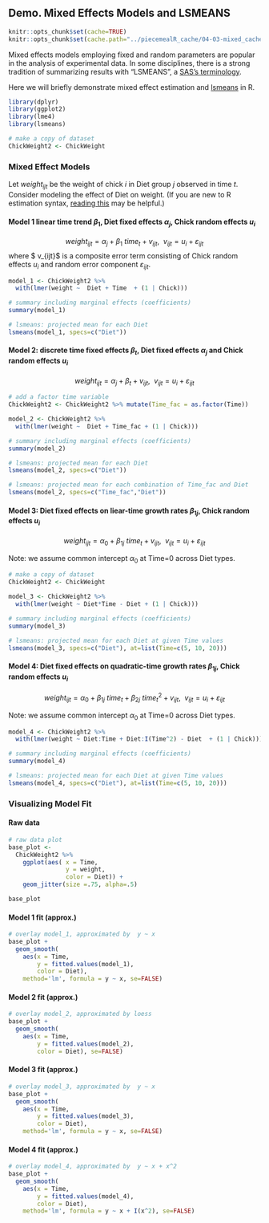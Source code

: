 

## Demo. Mixed Effects Models and LSMEANS {#mixed}

```r
knitr::opts_chunk$set(cache=TRUE)
knitr::opts_chunk$set(cache.path="../piecemealR_cache/04-03-mixed_cache/")
```


Mixed effects models employing fixed and random parameters are popular in the analysis of experimental data.  In some disciplines, there is a strong tradition of summarizing results with "LSMEANS", a [SAS's terminology](http://andrey-myslivets.tumblr.com/post/92630498431/en).  

Here we will briefly  demonstrate mixed effect estimation and
[lsmeans](https://www.google.com/url?sa=t&rct=j&q=&esrc=s&source=web&cd=1&cad=rja&uact=8&ved=0ahUKEwjk4-XQo_LbAhVk4oMKHXY4ACUQFggoMAA&url=https%3A%2F%2Fcran.r-project.org%2Fweb%2Fpackages%2Flsmeans%2Fvignettes%2Fusing-lsmeans.pdf&usg=AOvVaw2kxQsw-sISiXmxlP2kTzj4) in R.   


```r
library(dplyr)
library(ggplot2)
library(lme4)
library(lsmeans)

# make a copy of dataset
ChickWeight2 <- ChickWeight
```

### Mixed Effect Models {-}

Let $weight_{ijt}$ be the weight of chick $i$ in Diet group $j$ observed in time $t$.  Consider modeling the effect of Diet on weight. (If you are new to R estimation syntax, [reading this](http://conjugateprior.org/2013/01/formulae-in-r-anova/)
 may be helpful.) 

#### Model 1 linear time trend $\beta_{1}$, Diet fixed effects $\alpha_{j}$,  Chick random effects $u_i$ {-}

$$ weight_{ijt} = \alpha_{j} + \beta_{1}\: time_t + v_{ijt}, \:\: v_{ijt} = u_i+ \varepsilon_{ijt}$$
where $ v_{ijt}$ is a composite error term consisting of Chick random effects $u_i$  and random error component $\varepsilon_{ijt}$.  

```r
model_1 <- ChickWeight2 %>% 
  with(lmer(weight ~  Diet + Time  + (1 | Chick))) 

# summary including marginal effects (coefficients) 
summary(model_1)

# lsmeans: projected mean for each Diet 
lsmeans(model_1, specs=c("Diet"))
```

#### Model 2: discrete time fixed effects $\beta_{t}$, Diet fixed effects $\alpha_{j}$ and Chick random effects $u_i$ {-}

$$ weight_{ijt} = \alpha_{j} + \beta_{t} + v_{ijt}, \:\: v_{ijt} = u_i+ \varepsilon_{ijt}$$

```r
# add a factor time variable
ChickWeight2 <- ChickWeight2 %>% mutate(Time_fac = as.factor(Time)) 

model_2 <- ChickWeight2 %>%
  with(lmer(weight ~  Diet + Time_fac + (1 | Chick)))

# summary including marginal effects (coefficients) 
summary(model_2)

# lsmeans: projected mean for each Diet 
lsmeans(model_2, specs=c("Diet"))

# lsmeans: projected mean for each combination of Time_fac and Diet 
lsmeans(model_2, specs=c("Time_fac","Diet"))
```


#### Model 3: Diet fixed effects on liear-time growth rates $\beta_{1j}$,  Chick random effects $u_i$ {-}

$$ weight_{ijt} = \alpha_{0} + \beta_{1j}\: time_t + v_{ijt}, \:\: v_{ijt} = u_i+ \varepsilon_{ijt}$$

Note: we assume common intercept $\alpha_{0}$ at Time=0 across Diet types.

```r
# make a copy of dataset
ChickWeight2 <- ChickWeight

model_3 <- ChickWeight2 %>% 
  with(lmer(weight ~ Diet*Time - Diet + (1 | Chick))) 

# summary including marginal effects (coefficients)
summary(model_3)

# lsmeans: projected mean for each Diet at given Time values 
lsmeans(model_3, specs=c("Diet"), at=list(Time=c(5, 10, 20)))
```

#### Model 4: Diet fixed effects on quadratic-time growth rates $\beta_{1j}$,  Chick random effects $u_i$ {-}

$$ weight_{ijt} = \alpha_{0} + \beta_{1j}\: time_t + \beta_{2j}\: time_t^2 + v_{ijt}, \:\: v_{ijt} = u_i+ \varepsilon_{ijt}$$

Note: we assume common intercept $\alpha_{0}$ at Time=0 across Diet types.

```r
model_4 <- ChickWeight2 %>%
  with(lmer(weight ~ Diet:Time + Diet:I(Time^2) - Diet  + (1 | Chick)))

# summary including marginal effects (coefficients)
summary(model_4)

# lsmeans: projected mean for each Diet at given Time values 
lsmeans(model_4, specs=c("Diet"), at=list(Time=c(5, 10, 20)))
```


### Visualizing Model Fit {-}

#### Raw data {-}
```r
# raw data plot 
base_plot <- 
  ChickWeight2 %>%
    ggplot(aes( x = Time, 
                y = weight, 
                color = Diet)) + 
    geom_jitter(size =.75, alpha=.5) 

base_plot
```

#### Model 1 fit (approx.) {-}

```r
# overlay model_1, approximated by  y ~ x
base_plot +
  geom_smooth(
    aes(x = Time, 
        y = fitted.values(model_1),
        color = Diet),
    method='lm', formula = y ~ x, se=FALSE)
```

#### Model 2 fit (approx.) {-}
```r
# overlay model_2, approximated by loess 
base_plot +
  geom_smooth(
    aes(x = Time, 
        y = fitted.values(model_2),
        color = Diet), se=FALSE)
```

#### Model 3 fit (approx.) {-}
```r
# overlay model_3, approximated by  y ~ x
base_plot +
  geom_smooth(
    aes(x = Time, 
        y = fitted.values(model_3),
        color = Diet),
    method='lm', formula = y ~ x, se=FALSE)
```

#### Model 4 fit (approx.) {-}
```r
# overlay model_4, approximated by  y ~ x + x^2 
base_plot +
  geom_smooth(
    aes(x = Time, 
        y = fitted.values(model_4),
        color = Diet),
    method='lm', formula = y ~ x + I(x^2), se=FALSE)
```


